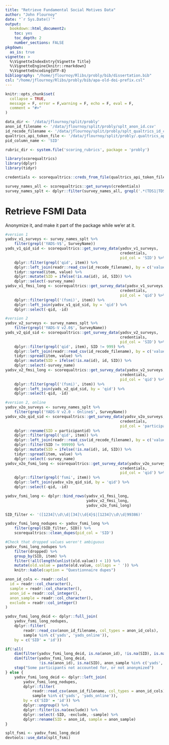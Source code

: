 ```yaml
---
title: "Retrieve Fundamental Social Motives Data"
author: "John Flournoy"
date: "`r Sys.Date()`"
output: 
  bookdown::html_document2:
    toc: yes
    toc_depth: 2
    number_sections: FALSE
pkgdown:
  as_is: true
vignette: >
  %\VignetteIndexEntry{Vignette Title}
  %\VignetteEngine{knitr::rmarkdown}
  %\VignetteEncoding{UTF-8}
bibliography: "/home/jflournoy/Rlibs/probly/bib/dissertation.bib"
csl: "/home/jflournoy/Rlibs/probly/bib/apa-old-doi-prefix.csl"
---
```


```r
knitr::opts_chunk$set(
  collapse = TRUE,
  message = F, error = F,warning = F, echo = F, eval = F,
  comment = "#>"
)
```

```r
data_dir <- '/data/jflournoy/split/probly'
anon_id_filename <- '/data/jflournoy/split/probly/splt_anon_id.csv'
id_recode_filename <- '/data/jflournoy/split/probly/splt_qualtrics_id_changes.csv'
qualtrics_api_token_file <- '/data/jflournoy/split/probly/.qualtrics_api_token.yml'
pid_column_name <- 'SID'

rubric_dir <- system.file('scoring_rubrics', package = 'probly')
```

```r
library(scorequaltrics)
library(dplyr)
library(tidyr)

credentials <- scorequaltrics::creds_from_file(qualtrics_api_token_file)

survey_names_all <- scorequaltrics::get_surveys(credentials)
survey_names_splt <- dplyr::filter(survey_names_all, grepl('.*(TDS1|TDS2|TDS3|YADS).*', SurveyName))
```


# Retrieve FSMI Data

Anonymize it, and make it part of the package while we'er at it.

```r

#version 1
yadsv_v1_surveys <- survey_names_splt %>%
    filter(grepl('YADS-V$', SurveyName))
yads_v1_qid_sid <- scorequaltrics::get_survey_data(yadsv_v1_surveys, 
                                                   credentials, 
                                                   pid_col = 'SID') %>%
    dplyr::filter(grepl('qid', item)) %>% 
    dplyr::left_join(readr::read_csv(id_recode_filename), by = c('value' = 'response_id')) %>%
    tidyr::spread(item, value) %>%
    dplyr::mutate(SID = ifelse(!is.na(id), id, SID)) %>%
    dplyr::select(-survey_name)
yadsv_v1_fmsi_long <- scorequaltrics::get_survey_data(yadsv_v1_surveys, 
                                                   credentials, 
                                                   pid_col = 'qid') %>%
    dplyr::filter(grepl('(fsmi)', item)) %>% 
    dplyr::left_join(yadsv_v1_qid_sid, by = 'qid') %>%
    dplyr::select(-qid, -id)

#version 2
yadsv_v2_surveys <- survey_names_splt %>%
    filter(grepl('YADS-V v2.0$', SurveyName))
yads_v2_qid_sid <- scorequaltrics::get_survey_data(yadsv_v2_surveys, 
                                                   credentials, 
                                                   pid_col = 'SID') %>%
    dplyr::filter(grepl('qid', item), SID != 999) %>% 
    dplyr::left_join(readr::read_csv(id_recode_filename), by = c('value' = 'response_id')) %>%
    tidyr::spread(item, value) %>%
    dplyr::mutate(SID = ifelse(!is.na(id), id, SID)) %>%
    dplyr::select(-survey_name)
yadsv_v2_fmsi_long <- scorequaltrics::get_survey_data(yadsv_v2_surveys, 
                                                   credentials, 
                                                   pid_col = 'qid') %>%
    dplyr::filter(grepl('(fsmi)', item)) %>% 
    dplyr::left_join(yads_v2_qid_sid, by = 'qid') %>%
    dplyr::select(-qid, -id)

#version 2, online
yadsv_v2o_surveys <- survey_names_splt %>%
    filter(grepl('YADS-V v2.0 - Online$', SurveyName))
yadsv_v2o_qid_sid <- scorequaltrics::get_survey_data(yadsv_v2o_surveys, 
                                                   credentials, 
                                                   pid_col = 'participantid') %>%
    dplyr::rename(SID = participantid) %>%
    dplyr::filter(grepl('qid', item)) %>% 
    dplyr::left_join(readr::read_csv(id_recode_filename), by = c('value' = 'response_id')) %>%
    dplyr::filter(SID != 99999) %>%
    dplyr::mutate(SID = ifelse(!is.na(id), id, SID)) %>%
    tidyr::spread(item, value) %>%
    dplyr::select(-survey_name)
yadsv_v2o_fsmi_long <- scorequaltrics::get_survey_data(yadsv_v2o_surveys, 
                                                   credentials, 
                                                   pid_col = 'qid') %>%
    dplyr::filter(grepl('fsmi', item)) %>% 
    dplyr::left_join(yadsv_v2o_qid_sid, by = 'qid') %>%
    dplyr::select(-qid, -id)

yadsv_fsmi_long <- dplyr::bind_rows(yadsv_v1_fmsi_long, 
                                    yadsv_v2_fmsi_long,
                                    yadsv_v2o_fsmi_long)

SID_filter <- '([1234]\\d\\d|[34]\\d{4}$|[1234]\\d\\d|99386)'

yadsv_fsmi_long_nodupes <- yadsv_fsmi_long %>%
    filter(grepl(SID_filter, SID)) %>%
    scorequaltrics::clean_dupes(pid_col = 'SID')
```

```r
#Check that dropped values weren't ambiguous
yadsv_fsmi_long_nodupes %>% 
    filter(dropped) %>%
    group_by(SID, item) %>%
    filter(!all(length(unlist(old.value)) < 1)) %>%
    mutate(old.value = paste(old.value, collaps = ' ')) %>%
    knitr::kable(caption = "Questionnaire dupes")
```

```r
anon_id_cols <- readr::cols(
  id = readr::col_character(),
  sample = readr::col_character(),
  anon_id = readr::col_integer(),
  anon_sample = readr::col_character(),
  exclude = readr::col_integer()
)

yadsv_fsmi_long_deid <- dplyr::full_join(
    yadsv_fsmi_long_nodupes,
    dplyr::filter(
        readr::read_csv(anon_id_filename, col_types = anon_id_cols),
        sample %in% c('yads', 'yads_online')),
    by = c('SID' = 'id'))

if(!all(
    dim(filter(yadsv_fsmi_long_deid, is.na(anon_id), !is.na(SID), is.na(exclude)))[1] == 0,
    dim(filter(yadsv_fsmi_long_deid, 
               !is.na(anon_id), is.na(SID), anon_sample %in% c('yads', 'yads_online')))[1] == 0)) {
    stop("Some participants not accounted for, or not anonymized")
} else {
    yadsv_fsmi_long_deid <- dplyr::left_join(
        yadsv_fsmi_long_nodupes,
        dplyr::filter(
            readr::read_csv(anon_id_filename, col_types = anon_id_cols),
            sample %in% c('yads', 'yads_online')),
        by = c('SID' = 'id')) %>%
        dplyr::ungroup() %>%
        dplyr::filter(is.na(exclude)) %>%
        dplyr::select(-SID, -exclude, -sample) %>%
        dplyr::rename(SID = anon_id, sample = anon_sample)
}

splt_fsmi <- yadsv_fsmi_long_deid
devtools::use_data(splt_fsmi)
```
